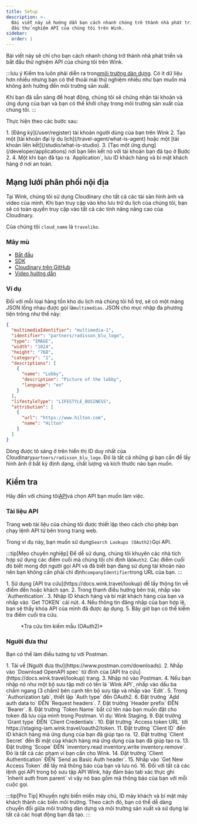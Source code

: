 ```yaml
---
title: Setup
description: >-
  Bài viết này sẽ hướng dẫn bạn cách nhanh chóng trở thành nhà phát triển và bắt
  đầu thử nghiệm API của chúng tôi trên Wink.
sidebar:
  order: 1
---
```


Bài viết này sẽ chỉ cho bạn cách nhanh chóng trở thành nhà phát triển và bắt đầu thử nghiệm API của chúng tôi trên Wink.

:::lưu ý
Kiểm tra luôn phải diễn ra trong[môi trường dàn dựng](/getting-started/environments). Có ít dữ liệu hơn nhiều nhưng bạn có thể thoải mái thử nghiệm nhiều như bạn muốn mà không ảnh hưởng đến môi trường sản xuất.

Khi bạn đã sẵn sàng để hoạt động, chúng tôi sẽ chứng nhận tài khoản và ứng dụng của bạn và bạn có thể khởi chạy trong môi trường sản xuất của chúng tôi.
:::

Thực hiện theo các bước sau:

<Steps>
  1. [Đăng ký](/user/register) tài khoản người dùng của bạn trên Wink
  2. Tạo một [tài khoản đại lý du lịch](/travel-agent/what-is-agent) hoặc một [tài khoản liên kết](/studio/what-is-studio).
  3. [Tạo một ứng dụng](/developer/applications) nơi bạn liên kết nó với tài khoản bạn đã tạo ở Bước 2.
  4. Một khi bạn đã tạo ra `Application`, lưu ID khách hàng và bí mật khách hàng ở nơi an toàn.
</Steps>


## Mạng lưới phân phối nội địa

Tại Wink, chúng tôi sử dụng Cloudinary cho tất cả các tài sản hình ảnh và video của mình. Khi bạn truy cập vào kho lưu trữ du lịch của chúng tôi, bạn sẽ có toàn quyền truy cập vào tất cả các tính năng nâng cao của Cloudinary.

Của chúng tôi `cloud_name` là  `traveliko`.

### Mây mù

* [Bắt đầu](https://cloudinary.com/documentation/dev_kickstart)
* [SDK](https://cloudinary.com/documentation/cloudinary_sdks)
* [Cloudinary trên GitHub](https://github.com/cloudinary)
* [Video hướng dẫn](https://cloudinary.com/documentation/cloudinary_sdks_tutorials)

### Ví dụ

Đối với mỗi loại hàng tồn kho du lịch mà chúng tôi hỗ trợ, sẽ có một mảng JSON lồng nhau được gọi là`multimedias`. JSON cho mục nhập đa phương tiện trông như thế này:

```json {3}
{
  "multimediaIdentifier": "multimedia-1",
  "identifier": "partners/radisson_blu_logo",
  "type": "IMAGE",
  "width": "1024",
  "height": "768",
  "category": "1",
  "descriptions": [
    {
      "name": "Lobby",
      "description": "Picture of the lobby",
      "language": "en"
    }
  ],
  "lifestyleType": "LIFESTYLE_BUSINESS",
  "attribution": [
    {
      "url": "https://www.hilton.com",
      "name": "Hilton"
    }
  ]
}
```

Dòng được tô sáng ở trên hiển thị ID duy nhất của Cloudinary`partners/radisson_blu_logo`. Đó là tất cả những gì bạn cần để lấy hình ảnh ở bất kỳ định dạng, chất lượng và kích thước nào bạn muốn.

## Kiểm tra

Hãy đến với chúng tôi[API](/developer/apis)và chọn API bạn muốn làm việc.

### Tài liệu API

Trang web tài liệu của chúng tôi được thiết lập theo cách cho phép bạn chạy lệnh API từ bên trong trang web.

Trong ví dụ này, bạn muốn sử dụng`Search Lookups (OAuth2)`Gọi API.

:::tip\[Mẹo chuyên nghiệp]
Để dễ sử dụng, chúng tôi khuyên các nhà tích hợp sử dụng các điểm cuối mà chúng tôi chỉ định là`OAuth2`. Các điểm cuối đó biết mong đợi người gọi API và đã biết bạn đang sử dụng tài khoản nào nên bạn không cần phải chỉ định`companyIdentifier`trong URL của bạn.
:::

<Steps>
  1. Sử dụng [API tra cứu](https://docs.wink.travel/lookup) để lấy thông tin về điểm đến hoặc khách sạn.
  2. Trong thanh điều hướng bên trái, nhấp vào `Authentication`.
  3. Nhập ID khách hàng và bí mật khách hàng của bạn và nhấp vào `Get TOKEN` cái nút.
  4. Nếu thông tin đăng nhập của bạn hợp lệ, bạn sẽ thấy khóa API của mình đã được áp dụng.
  5. Bây giờ bạn có thể kiểm tra điểm cuối tra cứu.
</Steps>


<figure>
  <CloudinaryImage width="700" height="265" resize="scale" quality="best" alt="Điểm cuối API tra cứu" src="academy/lookup-api-call" errorImage="noimage_opaque_nyrtl0.png" />

  <figcaption>*Tra cứu tìm kiếm mẫu (OAuth2)*</figcaption>
</figure>


### Người đưa thư

Bạn có thể làm điều tương tự với Postman.

<Steps>
  1. Tải về [Người đưa thư](https://www.postman.com/downloads).
  2. Nhấp vào `Download OpenAPI spec` từ đỉnh của [API tra cứu](https://docs.wink.travel/lookup) trang.
  3. Nhập nó vào Postman.
  4. Nếu bạn nhập nó như một bộ sưu tập mới có tên là `Wink API`, nhấp vào dấu ba chấm ngang (3 chấm) bên cạnh tên bộ sưu tập và nhấp vào `Edit`.
  5. Trong `Authorization tab`, thiết lập `Auth type` đến OAuth2.
  6. Đặt trường `Add auth data to` ĐẾN `Request headers`.
  7. Đặt trường `Header prefix` ĐẾN `Bearer`.
  8. Đặt trường `Token Name` bất cứ tên nào bạn muốn đặt cho token đã lưu của mình trong Postman. Ví dụ: Wink Staging.
  9. Đặt trường `Grant type` ĐẾN `Client Credentials`.
  10. Đặt trường `Access token URL` tới https://staging-iam.wink.travel/oauth2/token.
  11. Đặt trường `Client ID` đến ID khách hàng mà ứng dụng của bạn đã giúp tạo ra.
  12. Đặt trường `Client Secret` đến Bí mật của khách hàng mà ứng dụng của bạn đã giúp tạo ra.
  13. Đặt trường `Scope` ĐẾN `inventory.read inventory.write inventory.remove`. Đó là tất cả các phạm vi bạn cần cho Wink.
  14. Đặt trường `Client Authentication` ĐẾN `Send as Basic Auth header`.
  15. Nhấp vào `Get New Access Token` để lấy mã thông báo của bạn và lưu nó.
  16. Đối với tất cả các lệnh gọi API trong bộ sưu tập API Wink, hãy đảm bảo tab xác thực ghi `Inherit auth from parent` vì vậy nó bao gồm mã thông báo của bạn với mỗi cuộc gọi.
</Steps>


:::tip\[Pro Tip]
Khuyến nghị biến miền máy chủ, ID máy khách và bí mật máy khách thành các biến môi trường. Theo cách đó, bạn có thể dễ dàng chuyển đổi giữa môi trường dàn dựng và môi trường sản xuất và sử dụng lại tất cả các hoạt động bạn đã tạo.
:::

